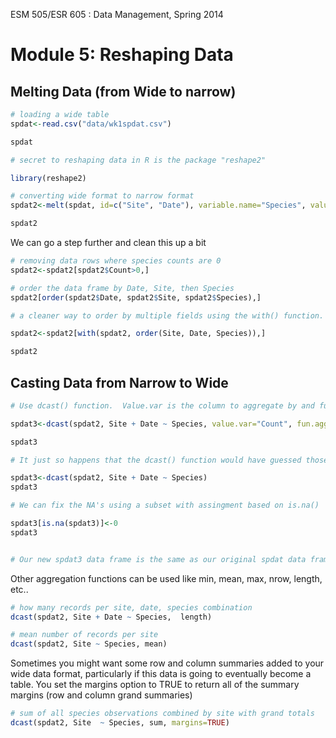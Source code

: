 ESM 505/ESR 605 : Data Management, Spring 2014

Module 5: Reshaping Data
====================

## Melting Data (from Wide to narrow)
```r
# loading a wide table
spdat<-read.csv("data/wk1spdat.csv")

spdat

```


```r

# secret to reshaping data in R is the package "reshape2"

library(reshape2) 

# converting wide format to narrow format
spdat2<-melt(spdat, id=c("Site", "Date"), variable.name="Species", value.name="Count")

spdat2


```


We can go a step further and clean this up a bit

```r

# removing data rows where species counts are 0
spdat2<-spdat2[spdat2$Count>0,]

# order the data frame by Date, Site, then Species
spdat2[order(spdat2$Date, spdat2$Site, spdat2$Species),]

# a cleaner way to order by multiple fields using the with() function.  It lets you specify columns without needing the full "spdat2$" prefix on everything

spdat2<-spdat2[with(spdat2, order(Site, Date, Species)),]

spdat2

```


## Casting Data from Narrow to Wide

```r
# Use dcast() function.  Value.var is the column to aggregate by and fun.aggregate is the function to aggregate with.  In this case we want the sum of the counts.  

spdat3<-dcast(spdat2, Site + Date ~ Species, value.var="Count", fun.aggregate=sum)

spdat3

# It just so happens that the dcast() function would have guessed those last two options by defualt and the same result could be made with this simpiler bit of code but we get a warning message and some NA's instead of 0's.

spdat3<-dcast(spdat2, Site + Date ~ Species)
spdat3

# We can fix the NA's using a subset with assingment based on is.na()

spdat3[is.na(spdat3)]<-0
spdat3


# Our new spdat3 data frame is the same as our original spdat data frame with the exception of the order of the data which isn't really a big deal.

```

Other aggregation functions can be used like min, mean, max, nrow, length, etc..

```r
# how many records per site, date, species combination
dcast(spdat2, Site + Date ~ Species,  length)

# mean number of records per site
dcast(spdat2, Site ~ Species, mean)
```



Sometimes you might want some row and column summaries added to your wide data format, particularly if this data is going to eventually become a table.  You set the margins option to TRUE to return all of the summary margins (row and column grand summaries)

```r

# sum of all species observations combined by site with grand totals 
dcast(spdat2, Site  ~ Species, sum, margins=TRUE)

```



